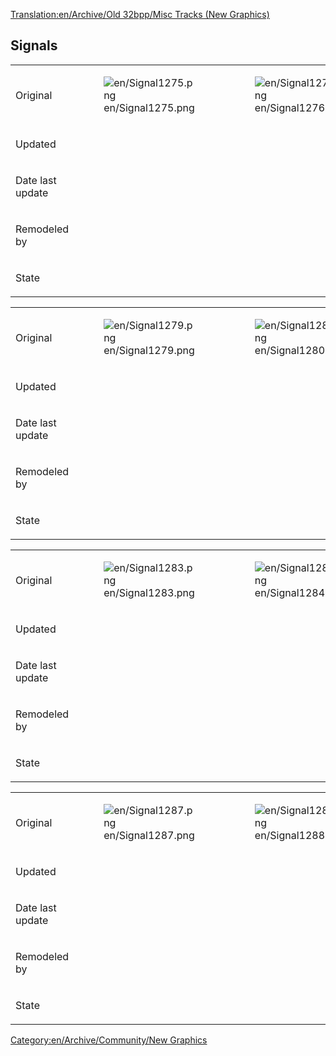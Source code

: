 [[Translation:en/Archive/Old 32bpp/Misc Tracks (New Graphics)]]
{{en/Linking}}

==Signals==
{| border=1 style="background:#e7ebff;"
!
! 
!
!
!
|-
!Original
|[[File:en/Signal1275.png]]
|[[File:en/Signal1276.png]]
|[[File:en/Signal1277.png]]
|[[File:en/Signal1278.png]]
|-
!Updated
|
|
|
|
|-
!Date last update
|
|
|
|
|-
!Remodeled by
|
|
|
|
|-
!State
{{en/Archive/Old 32bpp/Unclaimed}}
{{en/Archive/Old 32bpp/Unclaimed}}
{{en/Archive/Old 32bpp/Unclaimed}}
{{en/Archive/Old 32bpp/Unclaimed}}
|}

{| border=1 style="background:#e7ebff;"
!
! 
!
!
!
|-
!Original
|[[File:en/Signal1279.png]]
|[[File:en/Signal1280.png]]
|[[File:en/Signal1281.png]]
|[[File:en/Signal1282.png]]
|-
!Updated
|
|
|
|
|-
!Date last update
|
|
|
|
|-
!Remodeled by
|
|
|
|
|-
!State
{{en/Archive/Old 32bpp/Unclaimed}}
{{en/Archive/Old 32bpp/Unclaimed}}
{{en/Archive/Old 32bpp/Unclaimed}}
{{en/Archive/Old 32bpp/Unclaimed}}
|}

{| border=1 style="background:#e7ebff;"
!
! 
!
!
!
|-
!Original
|[[File:en/Signal1283.png]]
|[[File:en/Signal1284.png]]
|[[File:en/Signal1285.png]]
|[[File:en/Signal1286.png]]
|-
!Updated
|
|
|
|
|-
!Date last update
|
|
|
|
|-
!Remodeled by
|
|
|
|
|-
!State
{{en/Archive/Old 32bpp/Unclaimed}}
{{en/Archive/Old 32bpp/Unclaimed}}
{{en/Archive/Old 32bpp/Unclaimed}}
{{en/Archive/Old 32bpp/Unclaimed}}
|}

{| border=1 style="background:#e7ebff;"
!
! 
!
!
!
|-
!Original
|[[File:en/Signal1287.png]]
|[[File:en/Signal1288.png]]
|[[File:en/Signal1289.png]]
|[[File:en/Signal1290.png]]
|-
!Updated
|
|
|
|
|-
!Date last update
|
|
|
|
|-
!Remodeled by
|
|
|
|
|-
!State
{{en/Archive/Old 32bpp/Unclaimed}}
{{en/Archive/Old 32bpp/Unclaimed}}
{{en/Archive/Old 32bpp/Unclaimed}}
{{en/Archive/Old 32bpp/Unclaimed}}
|}

[[Category:en/Archive/Community/New Graphics]]